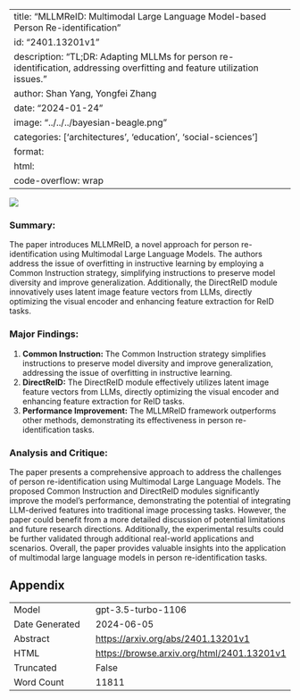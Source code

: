
---
title: "MLLMReID: Multimodal Large Language Model-based Person Re-identification"
id: "2401.13201v1"
description: "TL;DR: Adapting MLLMs for person re-identification, addressing overfitting and feature utilization issues."
author: Shan Yang, Yongfei Zhang
date: "2024-01-24"
image: "../../../bayesian-beagle.png"
categories: ['architectures', 'education', 'social-sciences']
format:
  html:
    code-overflow: wrap
---

![](../../../bayesian-beagle.png)

### **Summary:**
The paper introduces MLLMReID, a novel approach for person re-identification using Multimodal Large Language Models. The authors address the issue of overfitting in instructive learning by employing a Common Instruction strategy, simplifying instructions to preserve model diversity and improve generalization. Additionally, the DirectReID module innovatively uses latent image feature vectors from LLMs, directly optimizing the visual encoder and enhancing feature extraction for ReID tasks.

### Major Findings:
1. **Common Instruction:** The Common Instruction strategy simplifies instructions to preserve model diversity and improve generalization, addressing the issue of overfitting in instructive learning.
2. **DirectReID:** The DirectReID module effectively utilizes latent image feature vectors from LLMs, directly optimizing the visual encoder and enhancing feature extraction for ReID tasks.
3. **Performance Improvement:** The MLLMReID framework outperforms other methods, demonstrating its effectiveness in person re-identification tasks.

### Analysis and Critique:
The paper presents a comprehensive approach to address the challenges of person re-identification using Multimodal Large Language Models. The proposed Common Instruction and DirectReID modules significantly improve the model's performance, demonstrating the potential of integrating LLM-derived features into traditional image processing tasks. However, the paper could benefit from a more detailed discussion of potential limitations and future research directions. Additionally, the experimental results could be further validated through additional real-world applications and scenarios. Overall, the paper provides valuable insights into the application of multimodal large language models in person re-identification tasks.

## Appendix

|          |          |
|----------|----------|
| Model     | gpt-3.5-turbo-1106       |
| Date Generated     | 2024-06-05       |
| Abstract | [https://arxiv.org/abs/2401.13201v1](https://arxiv.org/abs/2401.13201v1)        |
| HTML     | [https://browse.arxiv.org/html/2401.13201v1](https://browse.arxiv.org/html/2401.13201v1)       |
| Truncated       | False       |
| Word Count       | 11811       |